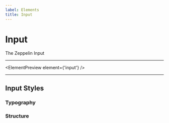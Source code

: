 ```yaml
---
label: Elements
title: Input
---
```



# Input

The Zeppelin Input

---

<ElementPreview element={'input'} />

---

## Input Styles

### Typography

<Table
  title="input typography"
  content={elements.input.typography}
  header={['name', 'px', 'rem', 'specifications', 'actual size']}
/>

### Structure

<Structure element="input" />

<Table
  title="input structure"
  content={elements.input.structure}
  header={['name', 'property', 'px', 'rem']}
/>
